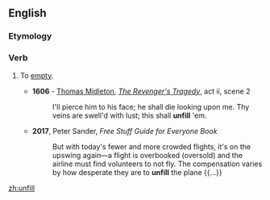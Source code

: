 ==English==

===Etymology===
{{prefix|un|fill|lang=en}}

===Verb===
{{en-verb}}

# {{lb|en|transitive}} To [[empty]].
#* '''1606''' - [[w:Thomas Midleton|Thomas Midleton]], ''[[s:The Revenger's Tragedy|The Revenger's Tragedy]]'', act ii, scene 2
#*: I'll pierce him to his face; he shall die looking upon me. Thy veins are swell'd with lust; this shall '''unfill''' 'em.
#* '''2017''', Peter Sander, ''Free Stuff Guide for Everyone Book''
#*: But with today's fewer and more crowded flights, it's on the upswing again—a flight is overbooked (oversold) and the airline must find volunteers to not fly. The compensation varies by how desperate they are to '''unfill''' the plane {{...}}

[[zh:unfill]]